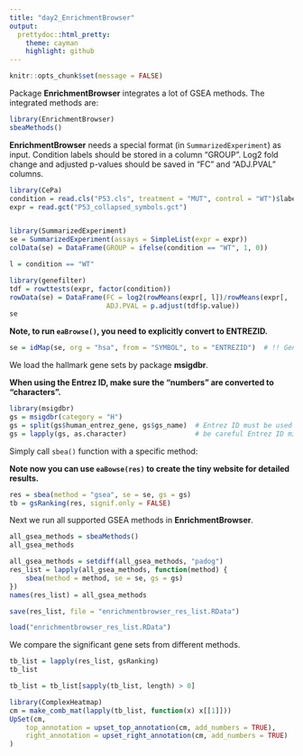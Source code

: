```yaml
---
title: "day2_EnrichmentBrowser"
output:
  prettydoc::html_pretty:
    theme: cayman
    highlight: github
---
```



```r
knitr::opts_chunk$set(message = FALSE)
```

Package **EnrichmentBrowser** integrates a lot of GSEA methods. The integrated methods are:

```r
library(EnrichmentBrowser)
sbeaMethods()
```

**EnrichmentBrowser** needs a special format (in `SummarizedExperiment`) as input.
Condition labels should be stored in a column "GROUP". Log2 fold change and adjusted p-values should be saved in "FC" and "ADJ.PVAL" columns.


```r
library(CePa)
condition = read.cls("P53.cls", treatment = "MUT", control = "WT")$label
expr = read.gct("P53_collapsed_symbols.gct")


library(SummarizedExperiment)
se = SummarizedExperiment(assays = SimpleList(expr = expr))
colData(se) = DataFrame(GROUP = ifelse(condition == "WT", 1, 0))

l = condition == "WT"

library(genefilter)
tdf = rowttests(expr, factor(condition))
rowData(se) = DataFrame(FC = log2(rowMeans(expr[, l])/rowMeans(expr[, !l])),
                        ADJ.PVAL = p.adjust(tdf$p.value))
se
```

**Note, to run `eaBrowse()`, you need to explicitly convert to ENTREZID.**

```r
se = idMap(se, org = "hsa", from = "SYMBOL", to = "ENTREZID")  # !! Gene ID must be converted to EntrezID
```

We load the hallmark gene sets by package **msigdbr**.

**When using the Entrez ID, make sure the "numbers" are converted to "characters".**

```r
library(msigdbr)
gs = msigdbr(category = "H")
gs = split(gs$human_entrez_gene, gs$gs_name)  # Entrez ID must be used
gs = lapply(gs, as.character)                 # be careful Entrez ID might be wrongly used as integers, convert them into characters
```

Simply call `sbea()` function with a specific method:

**Note now you can use `eaBowse(res)` to create the tiny website for detailed results.**

```r
res = sbea(method = "gsea", se = se, gs = gs)
tb = gsRanking(res, signif.only = FALSE)
```


Next we run all supported GSEA methods in **EnrichmentBrowser**.

```r
all_gsea_methods = sbeaMethods()
all_gsea_methods
```



```r
all_gsea_methods = setdiff(all_gsea_methods, "padog")
res_list = lapply(all_gsea_methods, function(method) {
    sbea(method = method, se = se, gs = gs)
})
names(res_list) = all_gsea_methods
```

```r
save(res_list, file = "enrichmentbrowser_res_list.RData")
```


```r
load("enrichmentbrowser_res_list.RData")
```

We compare the significant gene sets from different methods.

```r
tb_list = lapply(res_list, gsRanking)
tb_list
```

```r
tb_list = tb_list[sapply(tb_list, length) > 0]

library(ComplexHeatmap)
cm = make_comb_mat(lapply(tb_list, function(x) x[[1]]))
UpSet(cm,
    top_annotation = upset_top_annotation(cm, add_numbers = TRUE),
    right_annotation = upset_right_annotation(cm, add_numbers = TRUE)
)
```
